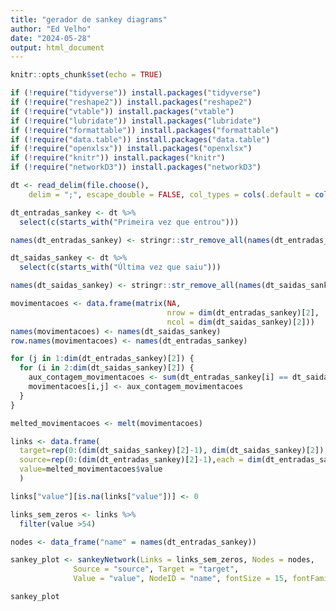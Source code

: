 ---
title: "gerador de sankey diagrams"
author: "Ed Velho"
date: "2024-05-28"
output: html_document
---

```{r setup, include=FALSE}
knitr::opts_chunk$set(echo = TRUE)
```

```{r bibliotecas, echo=FALSE}

if (!require("tidyverse")) install.packages("tidyverse")
if (!require("reshape2")) install.packages("reshape2")
if (!require("vtable")) install.packages("vtable")
if (!require("lubridate")) install.packages("lubridate")
if (!require("formattable")) install.packages("formattable")
if (!require("data.table")) install.packages("data.table")
if (!require("openxlsx")) install.packages("openxlsx")
if (!require("knitr")) install.packages("knitr")
if (!require("networkD3")) install.packages("networkD3")
```

```{r carga de dados}
dt <- read_delim(file.choose(), 
    delim = ";", escape_double = FALSE, col_types = cols(.default = col_datetime(format = "%Y-%m-%d %H:%M:%S")))
```
```{r sankey_tratamento_de_dados}

dt_entradas_sankey <- dt %>% 
  select(c(starts_with("Primeira vez que entrou")))

names(dt_entradas_sankey) <- stringr::str_remove_all(names(dt_entradas_sankey),"Primeira vez que entrou na fase " )

dt_saidas_sankey <- dt %>% 
  select(c(starts_with("Última vez que saiu")))

names(dt_saidas_sankey) <- stringr::str_remove_all(names(dt_saidas_sankey),"Última vez que saiu da fase " )

movimentacoes <- data.frame(matrix(NA, 
                                   nrow = dim(dt_entradas_sankey)[2], 
                                   ncol = dim(dt_saidas_sankey)[2]))
names(movimentacoes) <- names(dt_saidas_sankey)
row.names(movimentacoes) <- names(dt_entradas_sankey)

for (j in 1:dim(dt_entradas_sankey)[2]) {
  for (i in 2:dim(dt_saidas_sankey)[2]) {
    aux_contagem_movimentacoes <- sum(dt_entradas_sankey[i] == dt_saidas_sankey[j], na.rm = TRUE )
    movimentacoes[i,j] <- aux_contagem_movimentacoes
  }
}

melted_movimentacoes <- melt(movimentacoes)
```


```{r sankey_chart}

links <- data.frame(
  target=rep(0:(dim(dt_saidas_sankey)[2]-1), dim(dt_saidas_sankey)[2]), 
  source=rep(0:(dim(dt_entradas_sankey)[2]-1),each = dim(dt_entradas_sankey)[2]), 
  value=melted_movimentacoes$value
  )

links["value"][is.na(links["value"])] <- 0

links_sem_zeros <- links %>% 
  filter(value >54)

nodes <- data_frame("name" = names(dt_entradas_sankey))

sankey_plot <- sankeyNetwork(Links = links_sem_zeros, Nodes = nodes,
              Source = "source", Target = "target",
              Value = "value", NodeID = "name", fontSize = 15, fontFamily = "sans-serif")

sankey_plot

```

